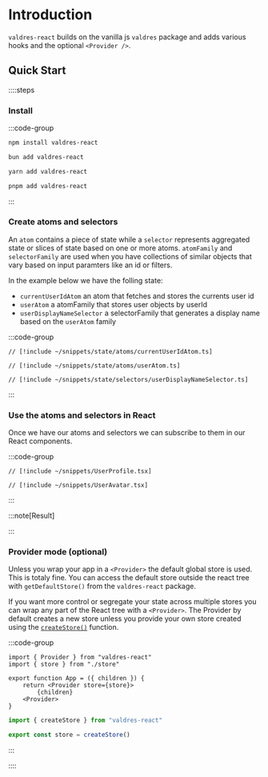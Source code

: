 # Introduction

`valdres-react` builds on the vanilla js `valdres` package and adds various
hooks and the optional `<Provider />`.

## Quick Start

::::steps

### Install

:::code-group

```bash [npm]
npm install valdres-react
```

```bash [bun]
bun add valdres-react
```

```bash [yarn]
yarn add valdres-react
```

```bash [pnpm]
pnpm add valdres-react
```

:::

### Create atoms and selectors

An `atom` contains a piece of state while a `selector` represents aggregated
state or slices of state based on one or more atoms. `atomFamily` and
`selectorFamily` are used when you have collections of similar objects that vary
based on input paramters like an id or filters.

In the example below we have the folling state:

-   `currentUserIdAtom` an atom that fetches and stores the currents user id
-   `userAtom` a atomFamily that stores user objects by userId
-   `userDisplayNameSelector` a selectorFamily that generates a display name
    based on the `userAtom` family

:::code-group

```tsx [currentUserIdAtom.ts]
// [!include ~/snippets/state/atoms/currentUserIdAtom.ts]
```

```tsx [userAtom.ts]
// [!include ~/snippets/state/atoms/userAtom.ts]
```

```tsx [userDisplayNameSelector.ts]
// [!include ~/snippets/state/selectors/userDisplayNameSelector.ts]
```

:::

### Use the atoms and selectors in React

Once we have our atoms and selectors we can subscribe to them in our React
components.

:::code-group

```tsx [UserProfile.tsx]
// [!include ~/snippets/UserProfile.tsx]
```

```tsx [UserAvatar.tsx]
// [!include ~/snippets/UserAvatar.tsx]
```

:::

:::note[Result]


<UserProfileWithReset />

:::

### Provider mode (optional)

Unless you wrap your app in a `<Provider>` the default global store is used.
This is totaly fine. You can access the default store outside the react tree
with `getDefaultStore()` from the `valdres-react` package.

If you want more control or segregate your state across multiple stores you can
wrap any part of the React tree with a `<Provider>`. The Provider by default
creates a new store unless you provide your own store created using the
[`createStore()`](/react/api/createStore) function.

:::code-group

```tsx [App.tsx]
import { Provider } from "valdres-react"
import { store } from "./store"

export function App = ({ children }) {
    return <Provider store={store}>
        {children}
    <Provider>
}
```

```ts [store.ts]
import { createStore } from "valdres-react"

export const store = createStore()
```

:::

::::
